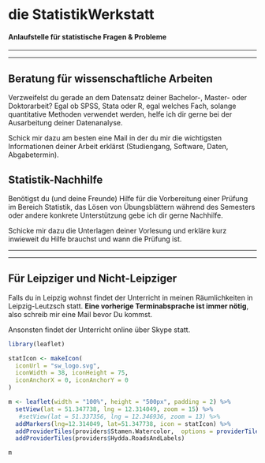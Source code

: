# die StatistikWerkstatt
#### Anlaufstelle für statistische Fragen & Probleme

___
___

## Beratung für wissenschaftliche Arbeiten

Verzweifelst du gerade an dem Datensatz deiner Bachelor-, Master- oder Doktorarbeit?
Egal ob SPSS, Stata oder R, egal welches Fach, solange quantitative Methoden verwendet werden, helfe ich dir gerne bei der Ausarbeitung deiner Datenanalyse.

Schick mir dazu am besten eine Mail in der du mir die wichtigsten Informationen deiner Arbeit erklärst (Studiengang, Software, Daten, Abgabetermin).

## Statistik-Nachhilfe

Benötigst du (und deine Freunde) Hilfe für die Vorbereitung einer Prüfung im Bereich Statistik, das Lösen von Übungsblättern während des Semesters oder andere konkrete Unterstützung gebe ich dir gerne Nachhilfe.

Schicke mir dazu die Unterlagen deiner Vorlesung und erkläre kurz inwieweit du Hilfe brauchst und wann die Prüfung ist.

___
___


## Für Leipziger und Nicht-Leipziger

Falls du in Leipzig wohnst findet der Unterricht in meinen Räumlichkeiten in Leipzig-Leutzsch statt. **Eine vorherige Terminabsprache ist immer nötig**, also schreib mir eine Mail bevor Du kommst.

Ansonsten findet der Unterricht online über Skype statt.

```r
library(leaflet)

statIcon <- makeIcon(
  iconUrl = "sw_logo.svg",
  iconWidth = 38, iconHeight = 75,
  iconAnchorX = 0, iconAnchorY = 0
)

m <- leaflet(width = "100%", height = "500px", padding = 2) %>%
  setView(lat = 51.347738, lng = 12.314049, zoom = 15) %>%
   #setView(lat = 51.337356, lng = 12.346936, zoom = 13) %>%
  addMarkers(lng=12.314049, lat=51.347738, icon = statIcon) %>%
  addProviderTiles(providers$Stamen.Watercolor,  options = providerTileOptions(opacity = 0.60))%>%
  addProviderTiles(providers$Hydda.RoadsAndLabels)

m
```
